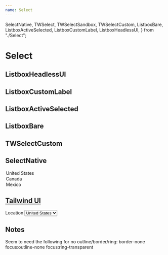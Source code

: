 ```yaml
---
name: Select
---
```


  SelectNative,
  TWSelect,
  TWSelectSandbox,
  TWSelectCustom,
  ListboxBare,
  ListboxActiveSelected,
  ListboxCustomLabel,
  ListboxHeadlessUI,
} from "./Select";

# Select

## ListboxHeadlessUI

<Playground>
  <div className="w-full max-w-xs mx-auto">
    <ListboxHeadlessUI />
  </div>
</Playground>

## ListboxCustomLabel

<Playground>
  <div className="w-full max-w-xs mx-auto">
    <ListboxCustomLabel />
  </div>
</Playground>

## ListboxActiveSelected

<Playground>
  <div className="w-full max-w-xs mx-auto">
    <ListboxActiveSelected />
  </div>
</Playground>

## ListboxBare

<Playground>
  <div className="w-full max-w-xs mx-auto">
    <ListboxBare />
  </div>
</Playground>

## TWSelectCustom

<Playground>
  <div className="w-full max-w-xs mx-auto">
    <TWSelectCustom />
  </div>
</Playground>

## SelectNative

<Playground>
  <div className="flex flex-col gap-1">
    <div className="w-full max-w-xs mx-auto">
      <SelectNative id="location" name="location" defaultValue="Canada">
        <option>United States</option>
        <option>Canada</option>
        <option>Mexico</option>
      </SelectNative>
    </div>
  </div>
</Playground>

## [Tailwind UI](https://tailwindui.com/components/application-ui/forms/select-menus)

<Playground>
  <div className="w-full max-w-xs mx-auto">
    <label
      htmlFor="location"
      className="block text-sm font-medium text-gray-700"
    >
      Location
    </label>
    <select
      id="location"
      name="location"
      className="mt-1 block w-full pl-3 pr-10 py-2 text-base border-gray-300 focus:outline-none focus:ring-indigo-500 focus:border-indigo-500 sm:text-sm rounded-md"
      defaultValue="Canada"
    >
      <option>United States</option>
      <option>Canada</option>
      <option>Mexico</option>
    </select>
  </div>
</Playground>

## Notes

Seem to need the following for no outline/border/ring: border-none focus:outline-none focus:ring-transparent
